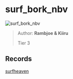
# surf_bork_nbv

![surf_bork_nbv](https://raw.githubusercontent.com/Sayt123/SurfMapPics/Maps-and-bonuses/csgo/surf_bork_nbv.jpg)

> Author: **Rambjoe & Kiiru**
>
> Tier 3

## Records

[surfheaven](https://surfheaven.eu/map/surf_bork_nbv)
